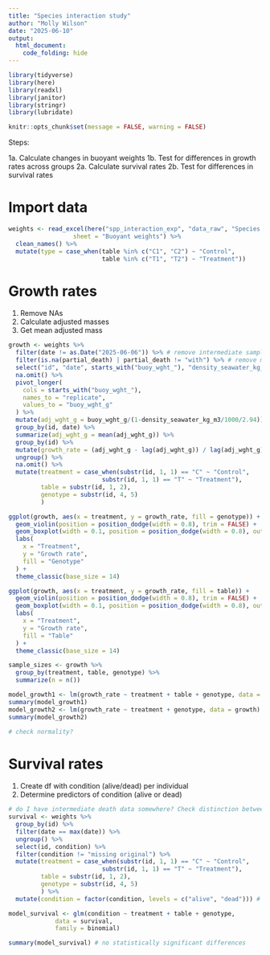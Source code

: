 ```yaml
---
title: "Species interaction study"
author: "Molly Wilson"
date: "2025-06-10"
output: 
  html_document:
    code_folding: hide
---
```


```r
library(tidyverse)
library(here) 
library(readxl) 
library(janitor)
library(stringr)
library(lubridate)

knitr::opts_chunk$set(message = FALSE, warning = FALSE)
```

Steps:

1a. Calculate changes in buoyant weights
1b. Test for differences in growth rates across groups
2a. Calculate survival rates
2b. Test for differences in survival rates

# Import data

```r
weights <- read_excel(here("spp_interaction_exp", "data_raw", "Species interaction data.xlsx"), 
                  sheet = "Buoyant weights") %>%
  clean_names() %>%
  mutate(type = case_when(table %in% c("C1", "C2") ~ "Control",
                          table %in% c("T1", "T2") ~ "Treatment"))
```


# Growth rates
1. Remove NAs
2. Calculate adjusted masses
3. Get mean adjusted mass

```r

growth <- weights %>%
  filter(date != as.Date("2025-06-06")) %>% # remove intermediate sampling date to look at long term growth
  filter(is.na(partial_death) | partial_death != "with") %>% # remove measurements that include dead tissue weight
  select("id", "date", starts_with("buoy_wght_"), "density_seawater_kg_m3") %>%
  na.omit() %>%
  pivot_longer(
    cols = starts_with("buoy_wght_"),
    names_to = "replicate",
    values_to = "buoy_wght_g"
  ) %>%
  mutate(adj_wght_g = buoy_wght_g/(1-density_seawater_kg_m3/1000/2.94)) %>%
  group_by(id, date) %>%
  summarize(adj_wght_g = mean(adj_wght_g)) %>%
  group_by(id) %>%
  mutate(growth_rate = (adj_wght_g - lag(adj_wght_g)) / lag(adj_wght_g)) %>%
  ungroup() %>%
  na.omit() %>%
  mutate(treatment = case_when(substr(id, 1, 1) == "C" ~ "Control",
                          substr(id, 1, 1) == "T" ~ "Treatment"),
         table = substr(id, 1, 2),
         genotype = substr(id, 4, 5)
         ) 

ggplot(growth, aes(x = treatment, y = growth_rate, fill = genotype)) +
  geom_violin(position = position_dodge(width = 0.8), trim = FALSE) +
  geom_boxplot(width = 0.1, position = position_dodge(width = 0.8), outlier.shape = NA, color = "black", alpha = 0.3) +
  labs(
    x = "Treatment",
    y = "Growth rate",
    fill = "Genotype"
  ) +
  theme_classic(base_size = 14)

ggplot(growth, aes(x = treatment, y = growth_rate, fill = table)) +
  geom_violin(position = position_dodge(width = 0.8), trim = FALSE) +
  geom_boxplot(width = 0.1, position = position_dodge(width = 0.8), outlier.shape = NA, color = "black", alpha = 0.3) +
  labs(
    x = "Treatment",
    y = "Growth rate",
    fill = "Table"
  ) +
  theme_classic(base_size = 14)

sample_sizes <- growth %>%
  group_by(treatment, table, genotype) %>%
  summarize(n = n())

model_growth1 <- lm(growth_rate ~ treatment + table + genotype, data = growth)
summary(model_growth1)
model_growth2 <- lm(growth_rate ~ treatment + genotype, data = growth)
summary(model_growth2)

# check normality?
```

# Survival rates
1. Create df with condition (alive/dead) per individual
2. Determine predictors of condition (alive or dead)

```r
# do I have intermediate death data somewhere? Check distinction between dead vs missing
survival <- weights %>%
  group_by(id) %>%
  filter(date == max(date)) %>%
  ungroup() %>%
  select(id, condition) %>%
  filter(condition != "missing original") %>%
  mutate(treatment = case_when(substr(id, 1, 1) == "C" ~ "Control",
                          substr(id, 1, 1) == "T" ~ "Treatment"),
         table = substr(id, 1, 2),
         genotype = substr(id, 4, 5)
         ) %>%
  mutate(condition = factor(condition, levels = c("alive", "dead"))) # for model

model_survival <- glm(condition ~ treatment + table + genotype, 
             data = survival, 
             family = binomial)

summary(model_survival) # no statistically significant differences
```

